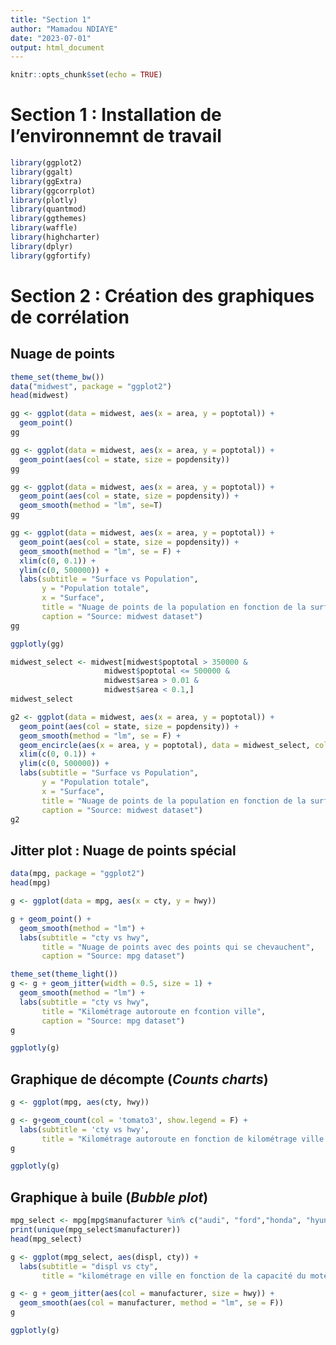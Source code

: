 ```yaml
---
title: "Section 1"
author: "Mamadou NDIAYE"
date: "2023-07-01"
output: html_document
---
```


```r
knitr::opts_chunk$set(echo = TRUE)
```

# Section 1 : Installation de l'environnemnt de travail

```r
library(ggplot2)
library(ggalt)
library(ggExtra)
library(ggcorrplot)
library(plotly)
library(quantmod)
library(ggthemes)
library(waffle)
library(highcharter)
library(dplyr)
library(ggfortify)
```

# Section 2 : Création des graphiques de corrélation

## Nuage de points

```r
theme_set(theme_bw())
data("midwest", package = "ggplot2")
head(midwest)
```

```r
gg <- ggplot(data = midwest, aes(x = area, y = poptotal)) +
  geom_point()
gg
```



```r
gg <- ggplot(data = midwest, aes(x = area, y = poptotal)) +
  geom_point(aes(col = state, size = popdensity))
gg
```


```r
gg <- ggplot(data = midwest, aes(x = area, y = poptotal)) +
  geom_point(aes(col = state, size = popdensity)) +
  geom_smooth(method = "lm", se=T)
gg
```

```r
gg <- ggplot(data = midwest, aes(x = area, y = poptotal)) +
  geom_point(aes(col = state, size = popdensity)) +
  geom_smooth(method = "lm", se = F) +
  xlim(c(0, 0.1)) +
  ylim(c(0, 500000)) +
  labs(subtitle = "Surface vs Population",
       y = "Population totale",
       x = "Surface",
       title = "Nuage de points de la population en fonction de la surface du comté",
       caption = "Source: midwest dataset")
gg
```
```r
ggplotly(gg)
```


```r
midwest_select <- midwest[midwest$poptotal > 350000 & 
                     midwest$poptotal <= 500000 & 
                     midwest$area > 0.01 &
                     midwest$area < 0.1,]
midwest_select
```

```r
g2 <- ggplot(data = midwest, aes(x = area, y = poptotal)) +
  geom_point(aes(col = state, size = popdensity)) +
  geom_smooth(method = "lm", se = F) +
  geom_encircle(aes(x = area, y = poptotal), data = midwest_select, color = 'red', size = 2, expand = 0.08) +
  xlim(c(0, 0.1)) +
  ylim(c(0, 500000)) +
  labs(subtitle = "Surface vs Population",
       y = "Population totale",
       x = "Surface",
       title = "Nuage de points de la population en fonction de la surface du comté",
       caption = "Source: midwest dataset")
g2
```


## Jitter plot : Nuage de points spécial

```r
data(mpg, package = "ggplot2")
head(mpg)
```


```r
g <- ggplot(data = mpg, aes(x = cty, y = hwy))

g + geom_point() +
  geom_smooth(method = "lm") +
  labs(subtitle = "cty vs hwy",
       title = "Nuage de points avec des points qui se chevauchent",
       caption = "Source: mpg dataset")
```

```r
theme_set(theme_light())
g <- g + geom_jitter(width = 0.5, size = 1) +
  geom_smooth(method = "lm") +
  labs(subtitle = "cty vs hwy",
       title = "Kilométrage autoroute en fcontion ville",
       caption = "Source: mpg dataset")
g
```

```r
ggplotly(g)
```


## Graphique de décompte (*Counts charts*)

```r
g <- ggplot(mpg, aes(cty, hwy))

g <- g+geom_count(col = 'tomato3', show.legend = F) +
  labs(subtitle = 'cty vs hwy',
       title = "Kilométrage autoroute en fonction de kilométrage ville count charts")
g
```

```r
ggplotly(g)
```


## Graphique à buile (*Bubble plot*)

```r
mpg_select <- mpg[mpg$manufacturer %in% c("audi", "ford","honda", "hyunda"), ]
print(unique(mpg_select$manufacturer))
head(mpg_select)
```


```r
g <- ggplot(mpg_select, aes(displ, cty)) +
  labs(subtitle = "displ vs cty",
       title = "kilométrage en ville en fonction de la capacité du moteur")

g <- g + geom_jitter(aes(col = manufacturer, size = hwy)) +
  geom_smooth(aes(col = manufacturer, method = "lm", se = F))
g
```


```r
ggplotly(g)
```









